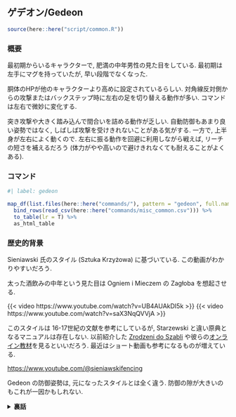 ## ゲデオン/Gedeon {#sec-Gedeon}

```r
source(here::here("script/common.R"))
```

### 概要 {-}

最初期からいるキャラクターで, 肥満の中年男性の見た目をしている. 最初期は左手にマグを持っていたが, 早い段階でなくなった.

胴体のHPが他のキャラクターより高めに設定されているらしい. 対角線反対側からの攻撃またはバックステップ時に左右の足を切り替える動作が多い. コマンドは左右で微妙に変化する.

突き攻撃や大きく踏み込んで間合いを詰める動作が乏しい. 自動防御もあまり良い姿勢ではなく, しばしば攻撃を受けきれないことがある気がする. 一方で, 上半身が左右によく動くので. 左右に振る動作を回避に利用しながら戦えば, リーチの短さを補えるだろう (体力がやや高いので避けきれなくても耐えることがよくある). 


### コマンド

```r
#| label: gedeon

map_df(list.files(here::here("commands/"), pattern = "gedeon", full.names = T), read_csv) %>%
  bind_rows(read_csv(here::here("commands/misc_common.csv"))) %>%
  to_table(lr = T) %>%
  as_html_table
```

### 歴史的背景 {-}

Sieniawski 氏のスタイル (Sztuka Krzyżowa) に基づいている. この動画がわかりやすいだろう.

太った酒飲みの中年という見た目は Ogniem i Mieczem の Zagłoba を想起させる.

{{< video https://www.youtube.com/watch?v=UB4AUAkDI5k >}}
{{< video https://www.youtube.com/watch?v=saX3NqQVVjA >}}

このスタイルは 16-17世紀の文献を参考にしているが, Starzewski と違い原典となるマニュアルは存在しない. 以前紹介した [Zrodzeni do Szabli](https://vimeo.com/ondemand/bornforthesaber) や彼らの[オンライン教材](https://www.sieniawski-fencing.com/kurs-online)を見るといいだろう. 最近はショート動画も参考になるものが増えている.

<https://www.youtube.com/@sieniawskifencing>


Gedeon の防御姿勢は, 元になったスタイルとは全く違う. 防御の隙が大きいのもこれが一因かもしれない.

`<details><summary><b>裏話</b></summary>`{=html}

以前, Sieniawski 氏本人に直接レッスンを受けた際に質問した. 得られたコメントを要約するとこうなる. 「確かにこのキャラクターの構えのいくつかは私のスタイルによく似ている. でも(レッスンで教えたことを踏まえて)あなたも分かるように, 私の戦い方のコンセプトに反している動作や, 隙ができるような問題のある動作もいくつもある. 例えば, Gedeonは剣の振りと踏み込みをほぼ同時にやっている. これでは足の踏ん張りの強さが斬撃に伝わらない. そしてそもそも, **私はこのキャラクターの作成に関わっていない**」 最後の暴露話はともかく, コンセプトはオンライン教材でもそれなりに説明されているので, 見ればわかると思う.

`</details>`{=html}

